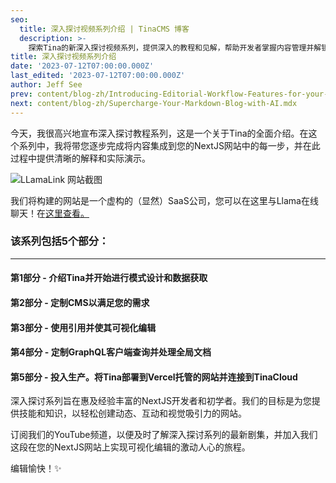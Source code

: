 ```yaml
---
seo:
  title: 深入探讨视频系列介绍 | TinaCMS 博客
  description: >-
    探索Tina的新深入探讨视频系列，提供深入的教程和见解，帮助开发者掌握内容管理并解锁新功能。
title: 深入探讨视频系列介绍
date: '2023-07-12T07:00:00.000Z'
last_edited: '2023-07-12T07:00:00.000Z'
author: Jeff See
prev: content/blog-zh/Introducing-Editorial-Workflow-Features-for-your-Team.mdx
next: content/blog-zh/Supercharge-Your-Markdown-Blog-with-AI.mdx
---
```


今天，我很高兴地宣布深入探讨教程系列，这是一个关于Tina的全面介绍。在这个系列中，我将带您逐步完成将内容集成到您的NextJS网站中的每一步，并在此过程中提供清晰的解释和实际演示。

![LLamaLink 网站截图](/img/blog/introducing-the-deep-dive-video-series/llama-link_gzdv9e.png "介绍Llama Link深入探讨系列")

我们将构建的网站是一个虚构的（显然）SaaS公司，您可以在这里与Llama在线聊天！在[这里查看。](https://llama-link.vercel.app/)

### 该系列包括5个部分：

***

#### 第1部分 - 介绍Tina并开始进行模式设计和数据获取

<Youtube embedSrc="https://www.youtube.com/embed/PcgnJDILv4w" />

#### 第2部分 - 定制CMS以满足您的需求

<Youtube embedSrc="https://www.youtube.com/embed/amSRwAbgMR0" />

#### 第3部分 - 使用引用并使其可视化编辑

<Youtube embedSrc="https://www.youtube.com/embed/x0ACBQeNcts" />

#### 第4部分 - 定制GraphQL客户端查询并处理全局文档

<Youtube embedSrc="https://www.youtube.com/embed/arTioOC4o-k" />

#### 第5部分 - 投入生产。将Tina部署到Vercel托管的网站并连接到TinaCloud

<Youtube embedSrc="https://www.youtube.com/embed/r9vzL_8PEW8" />

深入探讨系列旨在惠及经验丰富的NextJS开发者和初学者。我们的目标是为您提供技能和知识，以轻松创建动态、互动和视觉吸引力的网站。

订阅我们的YouTube频道，以便及时了解深入探讨系列的最新剧集，并加入我们这段在您的NextJS网站上实现可视化编辑的激动人心的旅程。

编辑愉快！✨